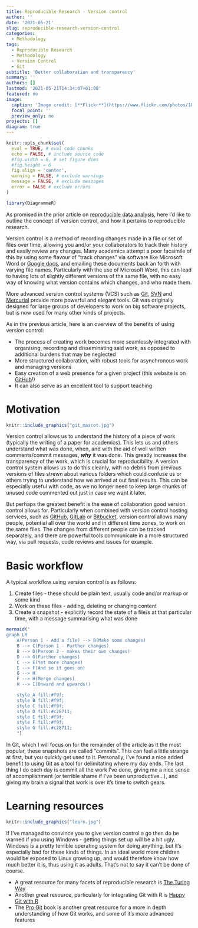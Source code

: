 ```yaml
---
title: Reproducible Research - Version control
author: ''
date: '2021-05-21'
slug: reproducible-research-version-control
categories:
  - Methodology
tags:
  - Reproducible Research
  - Methodology
  - Version Control
  - Git
subtitle: 'Better collaboration and transparency'
summary: ''
authors: []
lastmod: '2021-05-21T14:34:07+01:00'
featured: no
image:
  caption: 'Image credit: [**Flickr**](https://www.flickr.com/photos/18090920@N07/10788643606)'
  focal_point: ''
  preview_only: no
projects: []
diagram: true
---
```


```r
knitr::opts_chunk$set(
  eval = TRUE, # eval code chunks
  echo = FALSE, # include source code
  #fig.width = 6, # set figure dims
  #fig.height = 6
  fig.align = 'center',
  warning = FALSE, # exclude warnings
  message = FALSE, # exclude messages
  error = FALSE # exclude errors
)

library(DiagrammeR)
```

As promised in the prior article on [reproducible data analysis](../../../../post/reproducible-data-analysis/), here I'd like to outline the concept of version control, and how it pertains to reproducible research.

Version control is a method of recording changes made in a file or set of files over time, allowing you and/or your collaborators to track their history and easily review any changes.
Many academics attempt a poor facsimile of this by using some flavour of "track changes" via software like Microsoft Word or [Google docs](https://docs.google.com/), and emailing these documents back an forth with varying file names.
Particularly with the use of Microsoft Word, this can lead to having lots of slightly different versions of the same file, with no easy way of knowing what version contains which changes, and who made them.

More advanced version control systems (VCS) such as [Git](https://en.wikipedia.org/wiki/Git), [SVN](https://subversion.apache.org/) and [Mercurial](https://www.mercurial-scm.org/) provide more powerful and elegant tools.
Git was originally designed for large groups of developers to work on big software projects, but is now used for many other kinds of projects.

As in the previous article, here is an overview of the benefits of using version control:

- The process of creating work becomes more seamlessly integrated with organising, recording and disseminating said work, as opposed to additional burdens that may be neglected
- More structured collaboration, with robust tools for asynchronous work and managing versions
- Easy creation of a web presence for a given project (this website is on [GitHub](https://github.com/H-Mateus/spinal-studies-rjah-site)!)
- It can also serve as an excellent tool to support teaching

# Motivation

```r
knitr::include_graphics("git_mascot.jpg")
```

Version control allows us to understand the history of a piece of work (typically the writing of a paper for academics).
This lets us and others understand what was done, when, and with the aid of well written comments/commit messages, ***why*** it was done.
This greatly increases the transparency of the work, which is crucial for reproducibility.
A version control system allows us to do this cleanly, with no debris from previous versions of files strewn about various folders which could confuse us or others trying to understand how we arrived at out final results.
This can be especially useful with code, as we no longer need to keep large chunks of unused code commented out just in case we want it later.

But perhaps the greatest benefit is the ease of collaboration good version control allows for.
Particularly when combined with version control hosting services, such as [GitHub](https://github.com/), [GitLab](https://about.gitlab.com/) or [Bitbucket](https://bitbucket.org/), version control allows many people, potential all over the world and in different time zones, to work on the same files.
The changes from different people can be tracked separately, and there are powerful tools communicate in a more structured way, via pull requests, code reviews and issues for example.

# Basic workflow

A typical workflow using version control is as follows:

1. Create files - these should be plain text, usually code and/or markup or some kind
1. Work on these files - adding, deleting or changing content
1. Create a snapshot - explicitly record the state of a file/s at that particular time, with a message summarising what was done

```r
mermaid("
graph LR
    A(Person 1 - Add a file) --> B(Make some changes)
    B --> C(Person 1 - Further changes)
    B --> D(Person 2 - makes their own changes)
    D --> G(Further changes)
    C --> E(Yet more changes)
    E --> F(And so it goes on)
    G --> H
    F --> H(Merge changes)
    H --> I(Onward and upwards!)

    style A fill:#f9f;
    style B fill:#f9f;
    style C fill:#f9f;
    style D fill:#c28711;
    style E fill:#f9f;
    style F fill:#f9f;
    style G fill:#c28711;
    ")
```

In Git, which I will focus on for the remainder of the article as it the most popular, these snapshots are called "commits".
This can feel a little strange at first, but you quickly get used to it.
Personally, I've found a nice added benefit to using Git as a tool for delimitating where my day ends.
The last thing I do each day is commit all the work I've done, giving me a nice sense of accomplishment (or terrible shame if I've been unproductive...), and giving my brain a signal that work is over it's time to switch gears.

# Learning resources

```r
knitr::include_graphics("learn.jpg")
```

If I've managed to convince you to give version control a go then do be warned if you using Windows - getting things set up will be a bit ugly.
Windows is a pretty terrible operating system for doing anything, but it's especially bad for these kinds of things.
In an ideal world more children would be exposed to Linux growing up, and would therefore know how much better it is, thus using it as adults.
That's not to say it can't be done of course.

- A great resource for many facets of reproducible research is [The Turing Way](https://the-turing-way.netlify.app/welcome.html)
- Another great resource, particularly for integrating Git with R is [Happy Git with R](https://happygitwithr.com/index.html)
- The [Pro Git](https://git-scm.com/book/en/v2) book is another great resource for a more in depth understanding of how Git works, and some of it's more advanced features

